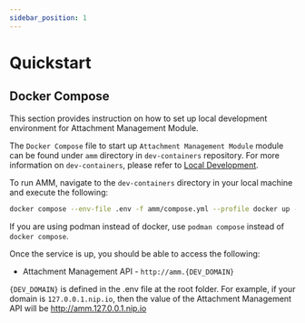 ```yaml
---
sidebar_position: 1
---
```


# Quickstart

## Docker Compose
This section provides instruction on how to set up local development environment for Attachment Management Module.

The `Docker Compose` file to start up `Attachment Management Module` module can be found under `amm` directory in `dev-containers`
repository. For more information on `dev-containers`, please refer to
[Local Development](../../get-started/local-development.mdx).

To run AMM, navigate to the `dev-containers` directory in your local machine and execute the
following:

```bash
docker compose --env-file .env -f amm/compose.yml --profile docker up -d
```

If you are using podman instead of docker, use `podman compose` instead of `docker compose`.

Once the service is up, you should be able to access the following:

-   Attachment Management API - `http://amm.{DEV_DOMAIN}`

`{DEV_DOMAIN}` is defined in the .env file at the root folder. For example, if your domain is `127.0.0.1.nip.io`, then the
value of the Attachment Management API will be http://amm.127.0.0.1.nip.io


